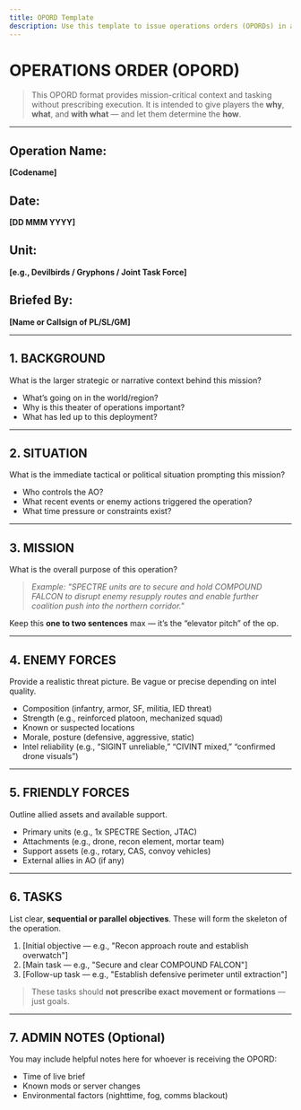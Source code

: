 ```yaml
---
title: OPORD Template
description: Use this template to issue operations orders (OPORDs) in advance of major missions.
---
```


# OPERATIONS ORDER (OPORD)

> This OPORD format provides mission-critical context and tasking without prescribing execution. It is intended to give players the **why**, **what**, and **with what** — and let them determine the **how**.

---

## Operation Name:

**[Codename]**

## Date:

**[DD MMM YYYY]**

## Unit:

**[e.g., Devilbirds / Gryphons / Joint Task Force]**

## Briefed By:

**[Name or Callsign of PL/SL/GM]**

---

## 1. BACKGROUND

What is the larger strategic or narrative context behind this mission?

- What’s going on in the world/region?
- Why is this theater of operations important?
- What has led up to this deployment?

---

## 2. SITUATION

What is the immediate tactical or political situation prompting this mission?

- Who controls the AO?
- What recent events or enemy actions triggered the operation?
- What time pressure or constraints exist?

---

## 3. MISSION

What is the overall purpose of this operation?

> _Example: "SPECTRE units are to secure and hold COMPOUND FALCON to disrupt enemy resupply routes and enable further coalition push into the northern corridor."_

Keep this **one to two sentences** max — it’s the “elevator pitch” of the op.

---

## 4. ENEMY FORCES

Provide a realistic threat picture. Be vague or precise depending on intel quality.

- Composition (infantry, armor, SF, militia, IED threat)
- Strength (e.g., reinforced platoon, mechanized squad)
- Known or suspected locations
- Morale, posture (defensive, aggressive, static)
- Intel reliability (e.g., “SIGINT unreliable,” “CIVINT mixed,” “confirmed drone visuals”)

---

## 5. FRIENDLY FORCES

Outline allied assets and available support.

- Primary units (e.g., 1x SPECTRE Section, JTAC)
- Attachments (e.g., drone, recon element, mortar team)
- Support assets (e.g., rotary, CAS, convoy vehicles)
- External allies in AO (if any)

---

## 6. TASKS

List clear, **sequential or parallel objectives**. These will form the skeleton of the operation.

1. [Initial objective — e.g., "Recon approach route and establish overwatch"]
2. [Main task — e.g., "Secure and clear COMPOUND FALCON"]
3. [Follow-up task — e.g., "Establish defensive perimeter until extraction"]

> These tasks should **not prescribe exact movement or formations** — just goals.

---

## 7. ADMIN NOTES (Optional)

You may include helpful notes here for whoever is receiving the OPORD:

- Time of live brief
- Known mods or server changes
- Environmental factors (nighttime, fog, comms blackout)
